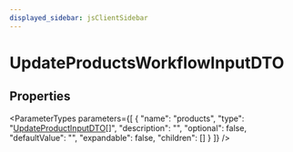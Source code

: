 ```yaml
---
displayed_sidebar: jsClientSidebar
---
```



# UpdateProductsWorkflowInputDTO

## Properties

<ParameterTypes parameters={[
  {
    "name": "products",
    "type": "[UpdateProductInputDTO](internal.internal-1.WorkflowTypes.ProductWorkflow.UpdateProductInputDTO.mdx)[]",
    "description": "",
    "optional": false,
    "defaultValue": "",
    "expandable": false,
    "children": []
  }
]} />
